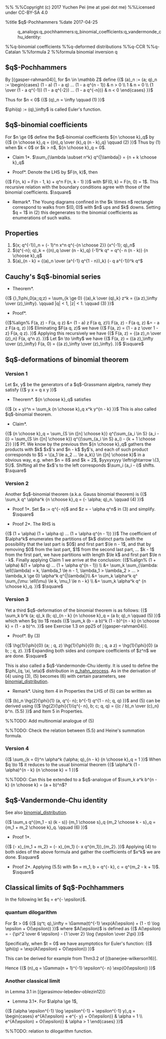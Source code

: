 %%<!-- -*- mode: text; -*- -->
%%Copyright (c) 2017 Yuchen Pei (me at ypei dot me)
%%Licensed under CC-BY-SA 4.0

%title $q$-Pochhammers
%date 2017-04-25
:q_analogs:q_pochhammers:q_binomial_coefficients:q_vandermonde_chu_identity:
%%q-binomial coefficients
%%q-deformed distributions
%%q-CCR
%%q-Catalan
%%formula 2
%%formula binomial inversion q
== $q$-Pochhammers ==
By [{gasper-rahman04}],
for $n \in \mathbb Z$ define
{{$
(a)_n := (a; q)_n :=
\begin{cases}
(1 - a) (1 - a q) ... (1 - a q^{n - 1}) & n > 0 \\
1 & n = 0 \\
{1 \over (1 - a q^{-1}) (1 - a q^{-2}) ... (1 - a q^{-n})} & n < 0
\end{cases}
}}$

Thus for $n < 0$
{{$
(q)_n = \infty \qquad (1)
}}$ 

$\phi(q) := (q)_\infty$ is called Euler's function.

== $q$-binomial coefficients ==
For $n \ge 0$ define the $q$-binomial coefficients ${n \choose k}_q$ by
{{$
{n \choose k}_q = {(n)_q \over (k)_q (n - k)_q} \qquad (2)
}}$
Thus by (1) when $k < 0$ or $k > n$, ${n \choose k}_q = 0$.

*Claim 1*. $\sum_{\lambda \subset n^k} q^{|\lambda|} = {n + k \choose k}_q$

*Proof*. Denote the LHS by $F(n, k)$, then 
{{$
F(n, k) = F(n - 1, k) + q^n F(n, k - 1)
}}$
with $F(0, k) = F(n, 0) = 1$.
This recursive relation with the boundary conditions agree with those of the binomial coefficients.
$\square$

*Remark*. The Young diagrams confined in the $k \times n$ rectangle correspond to walks from $(0, 0)$ with $n$ ups and $k$ downs. Setting $q = 1$ in (2) this degenerates to the binomial coefficients as enumerations of such walks.

== Properties ==
# $(x; q^{-1})_n = (- 1)^n x^n q^{-{n \choose 2}} (x^{-1}; q)_n$
# $(q^{-n}; q)_k = {(n)_q \over (n - k)_q} (-1)^k q^{{k \choose 2} - n k}$
# ${n \choose k}_{q^{-1}} = q^{- n (n - k)} {n \choose k}_q$
# $(a)_{n - k} = {(a)_n \over (a^{-1} q^{1 - n})_k} (- q a^{-1})^k q^{{k \choose 2} - n k}$
# $(a^{-1} q^{1 - n})_n = (a)_n (-a)^{- n} q^{- {n \choose 2}}$

== Cauchy's $q$-binomial series ==

*Theorem*.
{{$
{}_1\phi_0(a;;q;z) = \sum_{k \ge 0} {(a)_k \over (q)_k} z^k = {(a z)_\infty \over (z)_\infty}. \qquad |q| < 1, |z| < 1. \qquad (3)
}}$

*Proof*.
{{$%align%
F(a, z) - F(a, q z) &= (1 - a) z F(a q, z)\\
F(a, z) - F(a q, z) &= - a z F(a q, z)
}}$
Eliminating $F(a q, z)$ we have
{{$
F(a, z) = {1 - a z \over 1 - z} F(a, q z).
}}$
Applying this recursively we have
{{$
F(a, z) = {(a z)_n \over (z)_n} F(a, q^n z).
}}$
Let $n \to \infty$ we have
{{$
F(a, z) = {(a z)_\infty \over (z)_\infty} F(a, 0) = {(a z)_\infty \over (z)_\infty}.
}}$
$\square$

== $q$-deformations of binomial theorem ==
=== Version 1 ===
Let $x, y$ be the generators of a $q$-Grassmann algebra, namely they satisfy
{{$
y x = q x y
}}$
*Theorem*. ${n \choose k}_q$ satisfies
{{$
(x + y)^n = \sum_k {n \choose k}_q x^k y^{n - k}
}}$
This is also called $q$-binomial theorem.

*Claim*. 
{{$
{n \choose k}_q = \sum_{S \in {[n] \choose k}} q^{\sum_{a_i \in S} (a_i - i)} = \sum_{S \in {[n] \choose k}} q^{(\sum_{a_i \in S} a_i) - {k + 1 \choose 2}}
}}$
Pf. We know by the previous thm ${n \choose k}_q$ gathers the products with $k$ $x$'s and $n - k$ $y$'s, and each of such product corresponds to $S = \{a_1 \le a_2 ... \le a_k\} \in {[n] \choose k}$ in a obvious way, e.g. when $n = 8$ and $k = 2$, $yyxyxyyy \leftrightarrow \{3, 5\}$. Shifting all the $x$'s to the left corresponds $\sum_i (a_i - i)$ shifts. $\square$

=== Version 2 ===
Another $q$-binomial theorem (a.k.a. Gauss binomial theorem) is
{{$
\sum_k q^{{k \choose 2}} \alpha^k {n \choose k}_q = (- \alpha; q)_n. \qquad (4)
}}$

*Proof 1*. Set $a := q^{- n}$ and $z = - \alpha q^n$ in (3) and simplify. $\square$

*Proof 2*. The RHS is
{{$
(1 + \alpha) (1 + \alpha q) ... (1 + \alpha q^{n - 1})
}}$
The coefficient of $\alpha^k$ enumerates the partitions of $k$ distinct parts (with the possibility that the last part is $0$) and first part $\le n - 1$, and that by removing $0$ from the last part, $1$ from the second last part, ... $k - 1$ from the first part, we have partitions with length $\le k$ and first part $\le n - k$. Finally applying Claim 1 we arrive at the conclusion:
{{$%align%
(1 + \alpha) &(1 + \alpha q) ... (1 + \alpha q^{n - 1}) \\
&= \sum_k \sum_{\lambda: \ell(\lambda) = k, \lambda_1 \le n - 1, \lambda_1 > \lambda_2 > ... > \lambda_k \ge 0} \alpha^k q^{|\lambda|}\\
&= \sum_k \alpha^k q^{{k \choose 2}} \sum_{\mu: \ell(\mu) \le k, \mu_1 \le n - k} \\
&= \sum_k \alpha^k q^{{k \choose 2}} {n \choose k}_q.
}}$
$\square$

=== Version 3 ===
Yet a third $q$-deformation of the binomial theorem is as follows:
{{$
\sum_k b^k (a; q)_k (b; q)_{n - k} {n \choose k}_q = (a b; q)_n \qquad (5)
}}$
which when $q \to 1$ reads
{{$
\sum_k (b - a b)^k (1 - b)^{n - k} {n \choose k} = (1 - a b)^n.
}}$
see Exercise 1.3 on pp25 of [{gasper-rahman04}].

*Proof*. By (3)
{{$
\hg{1}{\phi}{0} (a; ; q, z) \hg{1}{\phi}{0} (b; ; q, a z)  = \hg{1}{\phi}{0} (a b; ; q, z).
}}$
Expanding both sides and compare coefficients of $z^n$ we are done.
$\square$

This is also called a $q$-Vandermonde-Chu identiy. It is used to define the $\phi_{q, \xi, \eta}$ distribution in [[q_hahn_process]]. As in the derivation of (4) using (3), (5) becomes (6) with certain parameters, see [[binomial_distribution]].

*Remark*. Using Item 4 in Properties the LHS of (5) can be written as
{{$
(b)_n \hg{2}{\phi}{1} (a, q^{- n}; b^{-1} q^{1 - n}; q, q)
}}$
and (5) can be derived using
{{$
\hg{2}{\phi}{1}(q^{- n}, b; c; q, q) = {(c / b)_n \over (c)_n} b^n. (5.5)
}}$
and Item 5 in Properties.

%%TODO: Add multinomial analogue of (5)

%%TODO: Check the relation between (5.5) and Heine's summation formula.
=== Version 4 ===
{{$
\sum_{k = 0}^n \alpha^k (\alpha; q)_{n - k} {n \choose k}_q = 1
}}$
When $q \to 1$ it reduces to the usual binomial theorem
{{$
\alpha^k (1 - \alpha)^{n - k} {n \choose k} = 1
}}$

%%TODO: Can this be extended to a $q$-analogue of $\sum_k a^k b^{n - k} {n \choose k} = (a + b)^n$?

== $q$-Vandermonde-Chu identity ==
See also [[binomial_distribution]].

{{$
\sum_s q^{(m_1 - s) (k - s)} {m_1 \choose s}_q {m_2 \choose k - s}_q = {m_1 + m_2 \choose k}_q. \qquad (6)
}}$

*Proof 1*.
{{$
(- x)_{m_1 + m_2} = (- x)_{m_1} (- x q^{m_1})_{m_2}.
}}$
Applying (4) to both sides of the above formula and gather the coefficients of $x^k$ we are done.
$\square$

*Proof 2*. Applying (5.5) with $n = m_1, b = q^{- k}, c = q^{m_2 - k + 1}$. $\square$

== Classical limits of $q$-Pochhammers ==
In the following let $q = e^{- \epsilon}$.
=== quantum dilogarithm ===
For $t > 0$
{{$
(q^t; q)_\infty = \Gamma(t)^{-1} \exp(A(\epsilon) + (1 - t) \log \epsilon + O(\epsilon)) 
}}$
where $A(\epsilon)$ is defined as
{{$
A(\epsilon) = - {\pi^2 \over 6 \epsilon} - {1 \over 2} \log {\epsilon \over 2\pi}
}}$

Specifically, when $t = 0$ we have asymptotics for Euler's function:
{{$
\phi(q) = \exp(A(\epsilon) + O(\epsilon))
}}$

This can be derived for example from Thm3.2 of [{banerjee-wilkerson16}].

Hence
{{$
(n)_q = \Gamma(n + 1)^{-1} \epsilon^{- n} \exp(O(\epsilon))
}}$

=== Another classical limit ===
in Lemma 3.1 in [{gerasimov-lebedev-oblezin12}]:

*Lemma 3.1*. For $\alpha \ge 1$, 
{{$
(\alpha \epsilon^{-1} \log \epsilon^{-1} + \epsilon^{-1} y)_q = 
\begin{cases}
e^{A(\epsilon) + e^{- y} + O(\epsilon)} & \alpha = 1 \\
e^{A(\epsilon) + O(\epsilon)} & \alpha > 1
\end{cases}
}}$

%%TODO: relation to dilogarithm function.
